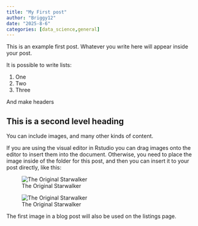 ```yaml
---
title: "My First post"
author: "Briggy12"
date: "2025-8-6"
categories: [data_science,general]
---
```


This is an example first post. Whatever you write here will appear inside your post.

It is possible to write lists:

1.  One
2.  Two
3.  Three

And make headers

## This is a second level heading

You can include images, and many other kinds of content.

If you are using the visual editor in Rstudio you can drag images onto the editor to insert them into the document. Otherwise, you need to place the image inside of the folder for this post, and then you can insert it to your post directly, like this:

![The Original Starwalker](/images/OIP.webp)

![The Original Starwalker](/images/OIP.webp)

The first image in a blog post will also be used on the listings page.
